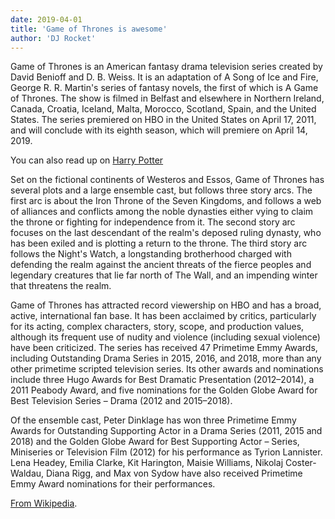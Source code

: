 ```yaml
---
date: 2019-04-01
title: 'Game of Thrones is awesome'
author: 'DJ Rocket'
---
```


Game of Thrones is an American fantasy drama television series created by David Benioff and D. B. Weiss. It is an adaptation of A Song of Ice and Fire, George R. R. Martin's series of fantasy novels, the first of which is A Game of Thrones. The show is filmed in Belfast and elsewhere in Northern Ireland, Canada, Croatia, Iceland, Malta, Morocco, Scotland, Spain, and the United States. The series premiered on HBO in the United States on April 17, 2011, and will conclude with its eighth season, which will premiere on April 14, 2019.

You can also read up on [Harry Potter](/blog/harry-potter)

Set on the fictional continents of Westeros and Essos, Game of Thrones has several plots and a large ensemble cast, but follows three story arcs. The first arc is about the Iron Throne of the Seven Kingdoms, and follows a web of alliances and conflicts among the noble dynasties either vying to claim the throne or fighting for independence from it. The second story arc focuses on the last descendant of the realm's deposed ruling dynasty, who has been exiled and is plotting a return to the throne. The third story arc follows the Night's Watch, a longstanding brotherhood charged with defending the realm against the ancient threats of the fierce peoples and legendary creatures that lie far north of The Wall, and an impending winter that threatens the realm.

Game of Thrones has attracted record viewership on HBO and has a broad, active, international fan base. It has been acclaimed by critics, particularly for its acting, complex characters, story, scope, and production values, although its frequent use of nudity and violence (including sexual violence) have been criticized. The series has received 47 Primetime Emmy Awards, including Outstanding Drama Series in 2015, 2016, and 2018, more than any other primetime scripted television series. Its other awards and nominations include three Hugo Awards for Best Dramatic Presentation (2012–2014), a 2011 Peabody Award, and five nominations for the Golden Globe Award for Best Television Series – Drama (2012 and 2015–2018).

Of the ensemble cast, Peter Dinklage has won three Primetime Emmy Awards for Outstanding Supporting Actor in a Drama Series (2011, 2015 and 2018) and the Golden Globe Award for Best Supporting Actor – Series, Miniseries or Television Film (2012) for his performance as Tyrion Lannister. Lena Headey, Emilia Clarke, Kit Harington, Maisie Williams, Nikolaj Coster-Waldau, Diana Rigg, and Max von Sydow have also received Primetime Emmy Award nominations for their performances.

[From Wikipedia](https://en.wikipedia.org/wiki/Game_of_Thrones).
